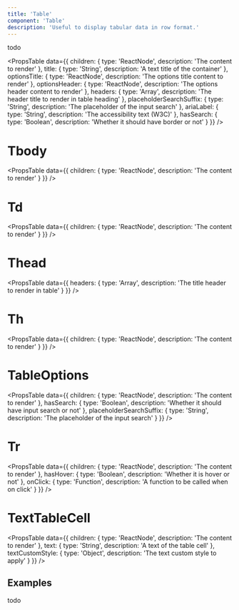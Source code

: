 ```yaml
---
title: 'Table'
component: 'Table'
description: 'Useful to display tabular data in row format.'
---
```


todo

<PropsTable
  data={{
    children: {
      type: 'ReactNode',
      description: 'The content to render'
    },
    title: {
      type: 'String',
      description: 'A text title of the container'
    },
    optionsTitle: {
      type: 'ReactNode',
      description: 'The options title content to render'
    },
    optionsHeader: {
      type: 'ReactNode',
      description: 'The options header content to render'
    },
    headers: {
      type: 'Array',
      description: 'The header title to render in table heading'
    },
    placeholderSearchSuffix: {
      type: 'String',
      description: 'The placeholder of the input search'
    },
    ariaLabel: {
      type: 'String',
      description: 'The accessibility text (W3C)'
    },
    hasSearch: {
      type: 'Boolean',
      description: 'Whether it should have border or not'
    }
  }}
/>

# Tbody

<PropsTable
  data={{
    children: {
      type: 'ReactNode',
      description: 'The content to render'
    }
  }}
/>

# Td

<PropsTable
  data={{
    children: {
      type: 'ReactNode',
      description: 'The content to render'
    }
  }}
/>

# Thead

<PropsTable
  data={{
    headers: {
      type: 'Array',
      description: 'The title header to render in table'
    }
  }}
/>

# Th

<PropsTable
  data={{
    children: {
      type: 'ReactNode',
      description: 'The content to render'
    }
  }}
/>

# TableOptions

<PropsTable
  data={{
    children: {
      type: 'ReactNode',
      description: 'The content to render'
    },
    hasSearch: {
      type: 'Boolean',
      description: 'Whether it should have input search or not'
    },
    placeholderSearchSuffix: {
      type: 'String',
      description: 'The placeholder of the input search'
    }
  }}
/>

# Tr

<PropsTable
  data={{
    children: {
      type: 'ReactNode',
      description: 'The content to render'
    },
    hasHover: {
      type: 'Boolean',
      description: 'Whether it is hover or not'
    },
    onClick: {
      type: 'Function',
      description: 'A function to be called when on click'
    }
  }}
/>

# TextTableCell

<PropsTable
  data={{
    children: {
      type: 'ReactNode',
      description: 'The content to render'
    },
    text: {
      type: 'String',
      description: 'A text of the table cell'
    },
    textCustomStyle: {
      type: 'Object',
      description: 'The text custom style to apply'
    }
  }}
/>

## Examples

todo
